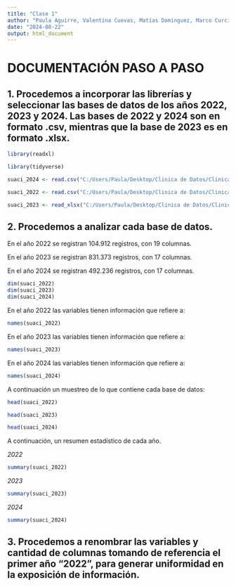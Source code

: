 ```yaml
---
title: "Clase 1"
author: "Paula Aguirre, Valentina Cuevas, Matías Dominguez, Marco Curcio, Stefano Salmeri"
date: "2024-08-22"
output: html_document
---
```


# **DOCUMENTACIÓN PASO A PASO**

## 1. Procedemos a incorporar las librerías y  seleccionar las bases de datos de los años 2022, 2023 y 2024. Las bases de 2022 y 2024 son en formato .csv, mientras que la base de 2023 es en formato .xlsx.

```r
library(readxl)
```

```r
library(tidyverse)
```

```r
suaci_2024 <- read.csv("C:/Users/Paula/Desktop/Clinica de Datos/Clinica-de-Datos/data/sistema-unico-de-atencion-ciudadana-2024.csv", sep = ",", encoding = "latin1")
```

```r
suaci_2022 <- read.csv("C:/Users/Paula/Desktop/Clinica de Datos/Clinica-de-Datos/data/sistema-unico-de-atencion-ciudadana-2022.csv", sep = ";", encoding = "latin1")
```

```r
suaci_2023 <- read_xlsx("C:/Users/Paula/Desktop/Clinica de Datos/Clinica-de-Datos/data/sistema-unico-de-atencion-ciudadana-2023.xlsx")
```

## 2. Procedemos a analizar cada base de datos.

En el año 2022 se registran 104.912 registros, con 19 columnas.

En el año 2023 se registran 831.373 registros, con 17 columnas. 

En el año 2024 se registran 492.236 registros, con 17 columnas. 

```r
dim(suaci_2022)
dim(suaci_2023)
dim(suaci_2024)
```
En el año 2022 las variables tienen información que refiere a:  

```r
names(suaci_2022)
```
En el año 2023 las variables tienen información que refiere a:   

```r
names(suaci_2023)
```
En el año 2024 las variables tienen información que refiere a:  
```r
names(suaci_2024)
```
A continuación un muestreo de lo que contiene cada base de datos:

```r
head(suaci_2022)
```
```r
head(suaci_2023)
```

```r
head(suaci_2024)
```

A continuación, un resumen estadístico de cada año.

*2022*
```r
summary(suaci_2022)
```
*2023*
```r
summary(suaci_2023)
```
*2024*
```r
summary(suaci_2024)
```


## 3. Procedemos a renombrar las variables y cantidad de columnas tomando de referencia el primer año "2022", para generar uniformidad en la exposición de información.

